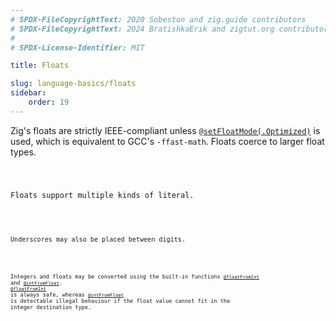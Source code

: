 ```yaml
---
# SPDX-FileCopyrightText: 2020 Sobeston and zig.guide contributors
# SPDX-FileCopyrightText: 2024 BratishkaErik and zigtut.org contributors
#
# SPDX-License-Identifier: MIT

title: Floats

slug: language-basics/floats
sidebar:
    order: 19
---
```




Zig's floats are strictly IEEE-compliant unless
[`@setFloatMode(.Optimized)`](https://ziglang.org/documentation/master/#setFloatMode)
is used, which is equivalent to GCC's `-ffast-math`. Floats coerce to larger
float types.

<Code code={FloatsWidening} collapse="1-2" lang="zig"/>

Floats support multiple kinds of literal.

<Code code={FloatsLiterals} lang="zig"/>

Underscores may also be placed between digits.

<Code code={FloatsHexUnderscores} lang="zig"/>

Integers and floats may be converted using the built-in functions
[`@floatFromInt`](https://ziglang.org/documentation/0.12.0/#floatFromInt) and
[`@intFromFloat`](https://ziglang.org/documentation/0.12.0/#intFromFloat).
[`@floatFromInt`](https://ziglang.org/documentation/0.12.0/#floatFromInt) is
always safe, whereas
[`@intFromFloat`](https://ziglang.org/documentation/0.12.0/#intFromFloat) is
detectable illegal behaviour if the float value cannot fit in the integer
destination type.

<Code code={FloatsConversion} collapse="1-2" lang="zig"/>
